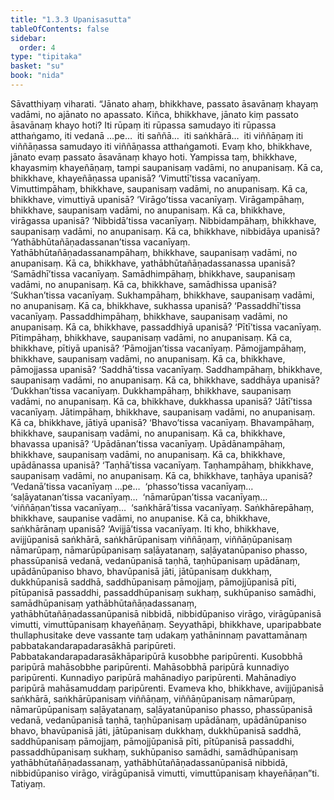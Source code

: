 ```yaml
---
title: "1.3.3 Upanisasutta"
tableOfContents: false
sidebar:
  order: 4
type: "tipitaka"
basket: "su"
book: "nida"
---
```



<DynamicBreadcrumb />

<Division number="23" book="nida" bookNo="12" page="267">

<Paragraph number="134" book="nida">
Sāvatthiyaṃ viharati. “Jānato ahaṃ, bhikkhave, passato āsavānaṃ khayaṃ vadāmi, no ajānato no apassato. Kiñca, bhikkhave, jānato kiṃ passato āsavānaṃ khayo hoti? Iti rūpaṃ iti rūpassa samudayo iti rūpassa atthaṅgamo, iti vedanā …pe…  iti saññā…  iti saṅkhārā…  iti viññāṇaṃ iti viññāṇassa samudayo iti viññāṇassa atthaṅgamoti. Evaṃ kho, bhikkhave, jānato evaṃ passato āsavānaṃ khayo hoti.
</Paragraph>

<Paragraph number="135" book="nida">
Yampissa taṃ, bhikkhave, khayasmiṃ khayeñāṇaṃ, tampi saupanisaṃ vadāmi, no anupanisaṃ. Kā ca, bhikkhave, khayeñāṇassa upanisā? ‘Vimuttī’tissa vacanīyaṃ. Vimuttimpāhaṃ, bhikkhave, saupanisaṃ vadāmi, no anupanisaṃ. Kā ca, bhikkhave, vimuttiyā upanisā? ‘Virāgo’tissa vacanīyaṃ. Virāgampāhaṃ, bhikkhave, saupanisaṃ vadāmi, no anupanisaṃ. Kā ca, bhikkhave, virāgassa upanisā? ‘Nibbidā’tissa vacanīyaṃ. Nibbidampāhaṃ, bhikkhave, saupanisaṃ vadāmi, no anupanisaṃ. Kā ca, bhikkhave, nibbidāya upanisā? ‘Yathābhūtañāṇadassanan’tissa vacanīyaṃ. Yathābhūtañāṇadassanampāhaṃ, bhikkhave, saupanisaṃ vadāmi, no anupanisaṃ. Kā ca, bhikkhave, yathābhūtañāṇadassanassa upanisā? ‘Samādhī’tissa vacanīyaṃ. Samādhimpāhaṃ, bhikkhave, saupanisaṃ vadāmi, no anupanisaṃ.
</Paragraph>

<Paragraph number="136" book="nida">
Kā ca, bhikkhave, samādhissa upanisā? ‘Sukhan’tissa vacanīyaṃ. Sukhampāhaṃ, bhikkhave, saupanisaṃ vadāmi, no anupanisaṃ. Kā ca, bhikkhave, sukhassa upanisā? ‘Passaddhī’tissa vacanīyaṃ. Passaddhimpāhaṃ, bhikkhave, saupanisaṃ vadāmi, no anupanisaṃ. Kā ca, bhikkhave, passaddhiyā upanisā? ‘Pītī’tissa vacanīyaṃ. Pītimpāhaṃ, bhikkhave, saupanisaṃ vadāmi, no anupanisaṃ. Kā ca, bhikkhave, pītiyā upanisā? ‘Pāmojjan’tissa vacanīyaṃ. Pāmojjampāhaṃ, bhikkhave, saupanisaṃ vadāmi, no anupanisaṃ. Kā ca, bhikkhave, pāmojjassa upanisā? ‘Saddhā’tissa vacanīyaṃ. Saddhampāhaṃ, bhikkhave, saupanisaṃ vadāmi, no anupanisaṃ.
</Paragraph>

<Paragraph number="137" book="nida">
Kā ca, bhikkhave, saddhāya upanisā? ‘Dukkhan’tissa vacanīyaṃ. Dukkhampāhaṃ, bhikkhave, saupanisaṃ vadāmi, no anupanisaṃ. Kā ca, bhikkhave, dukkhassa upanisā? ‘Jātī’tissa vacanīyaṃ. Jātimpāhaṃ, bhikkhave, saupanisaṃ vadāmi, no anupanisaṃ. Kā ca, bhikkhave, jātiyā upanisā? ‘Bhavo’tissa vacanīyaṃ. Bhavampāhaṃ, bhikkhave, saupanisaṃ vadāmi, no anupanisaṃ. Kā ca, bhikkhave, bhavassa upanisā? ‘Upādānan’tissa vacanīyaṃ. Upādānampāhaṃ, bhikkhave, saupanisaṃ vadāmi, no anupanisaṃ. Kā ca, bhikkhave, upādānassa upanisā? ‘Taṇhā’tissa vacanīyaṃ. Taṇhampāhaṃ, bhikkhave, saupanisaṃ vadāmi, no anupanisaṃ.
</Paragraph>

<Paragraph number="138" book="nida">
Kā ca, bhikkhave, taṇhāya upanisā? ‘Vedanā’tissa vacanīyaṃ …pe…  ‘phasso’tissa vacanīyaṃ…  ‘saḷāyatanan’tissa vacanīyaṃ…  ‘nāmarūpan’tissa vacanīyaṃ…  ‘viññāṇan’tissa vacanīyaṃ…  ‘saṅkhārā’tissa vacanīyaṃ. Saṅkhārepāhaṃ, bhikkhave, saupanise vadāmi, no anupanise. Kā ca, bhikkhave, saṅkhārānaṃ upanisā? ‘Avijjā’tissa vacanīyaṃ.
</Paragraph>

<Paragraph number="139" book="nida">
Iti kho, bhikkhave, avijjūpanisā saṅkhārā, saṅkhārūpanisaṃ viññāṇaṃ, viññāṇūpanisaṃ nāmarūpaṃ, nāmarūpūpanisaṃ saḷāyatanaṃ, saḷāyatanūpaniso phasso, phassūpanisā vedanā, vedanūpanisā taṇhā, taṇhūpanisaṃ upādānaṃ, upādānūpaniso bhavo, bhavūpanisā jāti, jātūpanisaṃ dukkhaṃ, dukkhūpanisā saddhā, saddhūpanisaṃ pāmojjaṃ, pāmojjūpanisā pīti, pītūpanisā passaddhi, passaddhūpanisaṃ sukhaṃ, sukhūpaniso samādhi, samādhūpanisaṃ yathābhūtañāṇadassanaṃ, yathābhūtañāṇadassanūpanisā nibbidā, nibbidūpaniso virāgo, virāgūpanisā vimutti, vimuttūpanisaṃ khayeñāṇaṃ.
</Paragraph>

<Paragraph number="140" book="nida">
Seyyathāpi, bhikkhave, uparipabbate thullaphusitake deve vassante taṃ udakaṃ yathāninnaṃ pavattamānaṃ pabbatakandarapadarasākhā paripūreti. Pabbatakandarapadarasākhāparipūrā kusobbhe paripūrenti. Kusobbhā paripūrā mahāsobbhe paripūrenti. Mahāsobbhā paripūrā kunnadiyo paripūrenti. Kunnadiyo paripūrā mahānadiyo paripūrenti. Mahānadiyo paripūrā mahāsamuddaṃ paripūrenti.
</Paragraph>

<Paragraph number="141" book="nida">
Evameva kho, bhikkhave, avijjūpanisā saṅkhārā, saṅkhārūpanisaṃ viññāṇaṃ, viññāṇūpanisaṃ nāmarūpaṃ, nāmarūpūpanisaṃ saḷāyatanaṃ, saḷāyatanūpaniso phasso, phassūpanisā vedanā, vedanūpanisā taṇhā, taṇhūpanisaṃ upādānaṃ, upādānūpaniso bhavo, bhavūpanisā jāti, jātūpanisaṃ dukkhaṃ, dukkhūpanisā saddhā, saddhūpanisaṃ pāmojjaṃ, pāmojjūpanisā pīti, pītūpanisā passaddhi, passaddhūpanisaṃ sukhaṃ, sukhūpaniso samādhi, samādhūpanisaṃ yathābhūtañāṇadassanaṃ, yathābhūtañāṇadassanūpanisā nibbidā, nibbidūpaniso virāgo, virāgūpanisā vimutti, vimuttūpanisaṃ khayeñāṇan”ti.

</Paragraph>
</Division>

<Paragraph number="142" type="center" book="nida">
Tatiyaṃ.
</Paragraph>